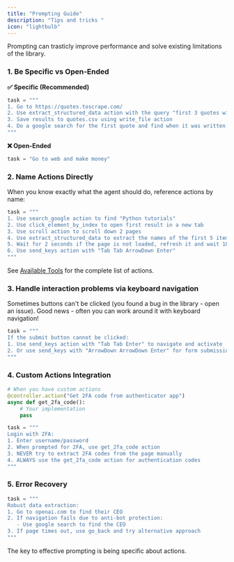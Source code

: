 ```yaml
---
title: "Prompting Guide"
description: "Tips and tricks "
icon: "lightbulb"
---
```


Prompting can trasticly improve performance and solve existing limitations of the library.

### 1. Be Specific vs Open-Ended

**✅ Specific (Recommended)**
```python
task = """
1. Go to https://quotes.toscrape.com/
2. Use extract_structured_data action with the query "first 3 quotes with their authors"
3. Save results to quotes.csv using write_file action
4. Do a google search for the first quote and find when it was written
"""
```

**❌ Open-Ended**
```python
task = "Go to web and make money"
```

### 2. Name Actions Directly

When you know exactly what the agent should do, reference actions by name:

```python
task = """
1. Use search_google action to find "Python tutorials"
2. Use click_element_by_index to open first result in a new tab   
3. Use scroll action to scroll down 2 pages
4. Use extract_structured_data to extract the names of the first 5 items 
5. Wait for 2 seconds if the page is not loaded, refresh it and wait 10 sec
6. Use send_keys action with "Tab Tab ArrowDown Enter" 
"""
```

See [Available Tools](/customize/tools/available) for the complete list of actions.


### 3. Handle interaction problems via keyboard navigation

Sometimes buttons can't be clicked (you found a bug in the library - open an issue). 
Good news - often you can work around it with keyboard navigation!

```python
task = """
If the submit button cannot be clicked:
1. Use send_keys action with "Tab Tab Enter" to navigate and activate
2. Or use send_keys with "ArrowDown ArrowDown Enter" for form submission
"""
```




### 4. Custom Actions Integration

```python
# When you have custom actions
@controller.action("Get 2FA code from authenticator app")
async def get_2fa_code():
    # Your implementation
    pass

task = """
Login with 2FA:
1. Enter username/password
2. When prompted for 2FA, use get_2fa_code action
3. NEVER try to extract 2FA codes from the page manually
4. ALWAYS use the get_2fa_code action for authentication codes
"""
```

### 5. Error Recovery

```python
task = """
Robust data extraction:
1. Go to openai.com to find their CEO
2. If navigation fails due to anti-bot protection:
   - Use google search to find the CEO
3. If page times out, use go_back and try alternative approach
"""
```



The key to effective prompting is being specific about actions.
